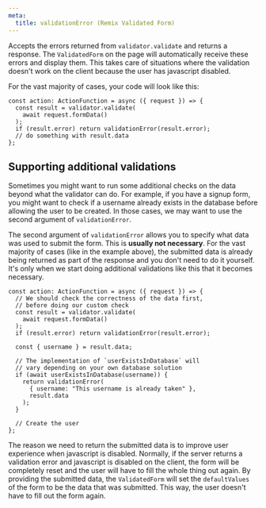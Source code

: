 ```yaml
---
meta:
  title: validationError (Remix Validated Form)
---
```



<PropHeader
  variant="h1"
  prop="validationError"
  type="(fieldErrors: Record<string, string>, submittedData?: unknown) => Response"
/>

Accepts the errors returned from `validator.validate` and returns a response.
The `ValidatedForm` on the page will automatically receive these errors and display them.
This takes care of situations where the validation doesn't work on the client
because the user has javascript disabled.

For the vast majority of cases, your code will look like this:

```tsx
const action: ActionFunction = async ({ request }) => {
  const result = validator.validate(
    await request.formData()
  );
  if (result.error) return validationError(result.error);
  // do something with result.data
};
```

## Supporting additional validations

Sometimes you might want to run some additional checks on the data beyond what the validator can do.
For example, if you have a signup form, you might want to check if a username already exists
in the database before allowing the user to be created.
In those cases, we may want to use the second argument of `validationError`.

The second argument of `validationError` allows you to specify
what data was used to submit the form. This is **usually not necessary**.
For the vast majority of cases (like in the example above),
the submitted data is already being returned as part of the response
and you don't need to do it yourself.
It's only when we start doing additional validations like this that it becomes necessary.

```tsx
const action: ActionFunction = async ({ request }) => {
  // We should check the correctness of the data first,
  // before doing our custom check
  const result = validator.validate(
    await request.formData()
  );
  if (result.error) return validationError(result.error);

  const { username } = result.data;

  // The implementation of `userExistsInDatabase` will
  // vary depending on your own database solution
  if (await userExistsInDatabase(username)) {
    return validationError(
      { username: "This username is already taken" },
      result.data
    );
  }

  // Create the user
};
```

The reason we need to return the submitted data is to improve user experience when javascript is disabled.
Normally, if the server returns a validation error and javascript is disabled on the client,
the form will be completely reset and the user will have to fill the whole thing out again.
By providing the submitted data, the `ValidatedForm` will set the `defaultValues` of the form
to be the data that was submitted. This way, the user doesn't have to fill out the form again.
